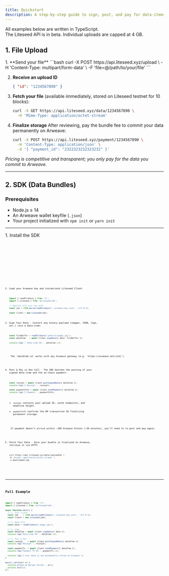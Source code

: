 ```yaml
---
title: Quickstart
description: A step-by-step guide to sign, post, and pay for data-items using the Liteseed JavaScript SDK
---
```



<Aside title="TypeScript Guide">
  All examples below are written in TypeScript.
</Aside>

<Aside type="caution" title="4 GB File Limit">
  The Liteseed API is in beta. Individual uploads are capped at 4 GB.
</Aside>


## 1. File Upload

<Steps>
1. **Send your file**  
   ```bash
   curl -X POST https://api.liteseed.xyz/upload \
     -H 'Content-Type: multipart/form-data' \
     -F 'file=@/path/to/your/file'
   ```

2. **Receive an upload ID**

   ```json
   { "id": "1234567890" }
   ```
3. **Fetch your file** (available immediately, stored on Liteseed testnet for 10 blocks):

   ```bash
   curl -X GET https://api.liteseed.xyz/data/1234567890 \
     -H 'Mime-Type: application/octet-stream'
   ```
4. **Finalize storage**
   After reviewing, pay the bundle fee to commit your data permanently on Arweave:

   ```bash
   curl -X POST https://api.liteseed.xyz/payment/1234567890 \
     -H 'Content-Type: application/json' \
     -d '{ "payment_id": "2322323232323232" }'
   ```
</Steps>

*Pricing is competitive and transparent; you only pay for the data you commit to Arweave.*

---

## 2. SDK (Data Bundles)

### Prerequisites

- Node.js ≥ 14  
- An Arweave wallet keyfile (`.json`)  
- Your project initialized with `npm init` or `yarn init`

---
<Steps>
1. Install the SDK
    <Tabs>
        <TabItem label="npm">
            <Code code="npm install @liteseed/sdk" lang="bash"/>
        </TabItem>
        <TabItem label="yarn">
            <Code code="yarn add @liteseed/sdk" lang="bash"/>
        </TabItem>
        <TabItem label="pnpm">
            <Code code="pnpm add @liteseed/sdk" lang="bash"/>
        </TabItem>
        <TabItem label="bun">
            <Code code="bun add @liteseed/sdk" lang="bash"/>
        </TabItem>
    </Tabs>


2. Load your Arweave key and instantiate Liteseed Client
    ```ts
    import { readFileSync } from 'fs';
    import { Liteseed } from '@liteseed/sdk';

    // Replace with your key path
    const jwk = JSON.parse(readFileSync('./arweave-key.json', 'utf-8'));

    const client = new Liteseed(jwk);
    ```


3. Sign Your Data - Convert any binary payload (images, JSON, logs, etc.) into a data-item:

    ```ts
    const fileBuffer = readFileSync('path/to/image.jpg');
    const dataItem   = await client.signData({ data: fileBuffer });

    console.log('✅ Data-item ID:', dataItem.id);
    ```

    <Aside type="tip" title="Gateway Compatibility">
    The `dataItem.id` works with any Arweave gateway (e.g. `https://arweave.net/{id}`).
    </Aside>


4. Post & Pay in One Call - The SDK batches the posting of your signed data-item and the on-chain payment:
    ```ts
    const receipt = await client.postSignedData({ dataItem });
    console.log('📜 Receipt:', receipt);

    const paymentInfo = await client.sendPayment({ dataItem });
    console.log('💸 Payment:', paymentInfo);
    ```

    * `receipt` contains your upload ID, cache endpoints, and deadline height.
    * `paymentInfo` confirms the AR transaction ID finalizing permanent storage.

    <Aside type="caution" title="Payment Window">
    If payment doesn’t arrive within ~100 Arweave blocks (~20 minutes), you’ll need to re-post and pay again.
    </Aside>

5. Fetch Your Data - Once your bundle is finalized on Arweave, retrieve it via HTTP:
    ```bash
    curl https://api.liteseed.xyz/data/{uploadId} \
    -H 'Accept: application/octet-stream' \
    -o downloaded.jpg
    ```

</Steps>

---
## Full Example

```ts
import { readFileSync } from 'fs';
import { Liteseed } from '@liteseed/sdk';

async function main() {
  // 1. Init client
  const jwk    = JSON.parse(readFileSync('./arweave-key.json', 'utf-8'));
  const client = new Liteseed(jwk);

  // 2. Read file
  const data = readFileSync('image.jpg');

  // 3. Sign
  const dataItem = await client.signData({ data });
  console.log('Data-item ID:', dataItem.id);

  // 4. Post & Pay
  const receipt    = await client.postSignedData({ dataItem });
  console.log('Receipt:', receipt);

  const paymentTx  = await client.sendPayment({ dataItem });
  console.log('Payment TX ID:', paymentTx.id);

  console.log('🎉 Your data is now permanently stored on Arweave!');
}

main().catch(err => {
  console.error('❌ Upload failed:', err);
  process.exit(1);
});
```
